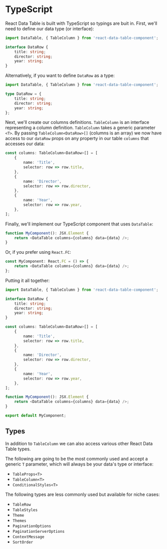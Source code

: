 
<Meta title="API Reference/TypeScript" id="api-typescript" />

# TypeScript

React Data Table is built with TypeScript so typings are buit in. First, we'll need to define our data type (or interface):

```ts
import DataTable, { TableColumn } from 'react-data-table-component';

interface DataRow {
	title: string;
	director: string;
	year: string;
}
```

Alternatively, if you want to define `DataRow` as a type:

```ts
import DataTable, { TableColumn } from 'react-data-table-component';

type DataRow = {
	title: string;
	director: string;
	year: string;
};
```

Next, we'll create our columns definitions. `TableColumn` is an interface representing a column definition.
`TableColumn` takes a generic parameter `<T>`. By passing `TableColumn<DataRow>[]` (columns is an array) we now have access to our `dataRow` props on any property in our table `columns` that accesses our data:

```ts
const columns: TableColumn<DataRow>[] = [
	{
		name: 'Title',
		selector: row => row.title,
	},
	{
		name: 'Director',
		selector: row => row.director,
	},
	{
		name: 'Year',
		selector: row => row.year,
	},
];
```

Finally, we'll implement our TypeScript component that uses `DataTable`:

```ts
function MyComponent(): JSX.Element {
	return <DataTable columns={columns} data={data} />;
}
```

Or, if you prefer using `React.FC`:

```ts
const MyComponent: React.FC = () => {
	return <DataTable columns={columns} data={data} />;
};
```

Putting it all together:

```ts
import DataTable, { TableColumn } from 'react-data-table-component';

interface DataRow {
	title: string;
	director: string;
	year: string;
}

const columns: TableColumn<DataRow>[] = [
	{
		name: 'Title',
		selector: row => row.title,
	},
	{
		name: 'Director',
		selector: row => row.director,
	},
	{
		name: 'Year',
		selector: row => row.year,
	},
];

function MyComponent(): JSX.Element {
	return <DataTable columns={columns} data={data} />;
}

export default MyComponent;
```

## Types

In addition to `TableColumn` we can also access various other React Data Table types.

The following are going to be the most commonly used and accept a generic `T` parameter, which will always be your data's type or interface:

- `TableProps<T>`
- `TableColumn<T>`
- `ConditionalStyles<T>`

The following types are less commonly used but available for niche cases:

- `TableRow`
- `TableStyles`
- `Theme`
- `Themes`
- `PaginationOptions`
- `PaginationServerOptions`
- `ContextMessage`
- `SortOrder`
